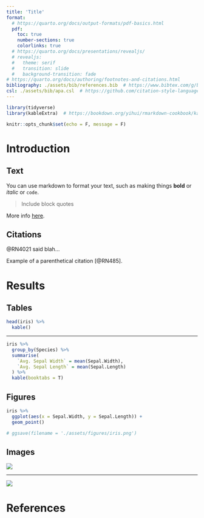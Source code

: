 ```yaml
---
title: 'Title'
format:
  # https://quarto.org/docs/output-formats/pdf-basics.html
  pdf:
    toc: true
    number-sections: true
    colorlinks: true
  # https://quarto.org/docs/presentations/revealjs/
  # revealjs:
  #   theme: serif
  #   transition: slide
  #   background-transition: fade
# https://quarto.org/docs/authoring/footnotes-and-citations.html
bibliography: ./assets/bib/references.bib  # https://www.bibtex.com/g/bibtex-format/
csl: ./assets/bib/apa.csl  # https://github.com/citation-style-language/styles
---
```


```r
library(tidyverse)
library(kableExtra)  # https://bookdown.org/yihui/rmarkdown-cookbook/kableextra.html

knitr::opts_chunk$set(echo = F, message = F)
```

# Introduction

## Text

You can use markdown to format your text, such as making things **bold** or _italic_ or `code`.

> Include block quotes

More info [here](https://quarto.org/docs/authoring/markdown-basics.html).

## Citations

@RN4021 said blah...

Example of a parenthetical citation [@RN485]. 

# Results

## Tables

```r
head(iris) %>% 
  kable()
```

---

```r
iris %>% 
  group_by(Species) %>% 
  summarise(
    `Avg. Sepal Width` = mean(Sepal.Width),
    `Avg. Sepal Length` = mean(Sepal.Length)
  ) %>% 
  kable(booktabs = T)
```

## Figures

```r
iris %>% 
  ggplot(aes(x = Sepal.Width, y = Sepal.Length)) +
  geom_point()

# ggsave(filename = './assets/figures/iris.png')
```

## Images

![](./assets/figures/iris.png)

---

![](https://quarto.org/quarto.png)

# References
